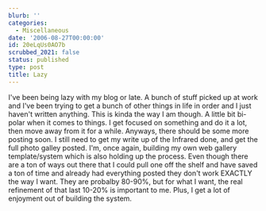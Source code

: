 ```yaml
---
blurb: ''
categories:
  - Miscellaneous
date: '2006-08-27T00:00:00'
id: 20eLqUs0AO7b
scrubbed_2021: false
status: published
type: post
title: Lazy
---
```


I've been being lazy with my blog or late. A bunch of stuff picked
up at work and I've been trying to get a bunch of other things in
life in order and I just haven't written anything. This is kinda
the way I am though. A little bit bi-polar when it comes to things.
I get focused on something and do it a lot, then move away from it
for a while. Anyways, there should be some more posting soon. I
still need to get my write up of the Infrared done, and get the
full photo galley posted. I'm, once again, building my own web
gallery template/system which is also holding up the process. Even
though there are a ton of ways out there that I could pull one off
the shelf and have saved a ton of time and already had everything
posted they don't work EXACTLY the way I want. They are probalby
80-90%, but for what I want, the real refinement of that last
10-20% is important to me. Plus, I get a lot of enjoyment out of
building the system.
